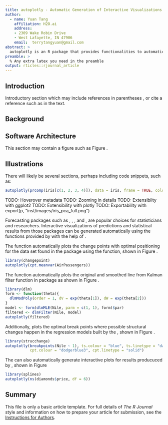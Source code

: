 ```yaml
---
title: autoplotly - Automatic Generation of Interactive Visualizations for Popular Statistical Results
author:
  - name: Yuan Tang
    affiliation: H2O.ai
    address:
    - 2309 Wake Robin Drive
    - West Lafayette, IN 47906
    email:  terrytangyuan@gmail.com
abstract: >
  autoplotly is an R package that provides functionalities to automatically generate interactive visualizations for many popular statistical results supported by ggfortify package with plotly.js and ggplot2 style. The generated visualizations can also be easily extended using ggplot2 syntax while staying interactive.
preamble: >
  % Any extra latex you need in the preamble
output: rticles::rjournal_article
---
```


## Introduction

Introductory section which may include references in parentheses
\citep{R}, or cite a reference such as \citet{R} in the text.

## Background

## Software Architecture

This section may contain a figure such as Figure \ref{figure:rlogo}.

\begin{figure}[htbp]
  \centering
  \includegraphics{Rlogo}
  \caption{The logo of R.}
  \label{figure:rlogo}
\end{figure}

## Illustrations

There will likely be several sections, perhaps including code snippets, such as:

```r
autoplotly(prcomp(iris[c(1, 2, 3, 4)]), data = iris, frame = TRUE, colour = 'Species')
```

\begin{figure}[htbp]
  \centering
  \includegraphics[width=145mm,scale=0.8]{images/iris_pca_full.png}
  \caption{PCA with clolors and boundary for each class.}
  \label{figure:pca_full}
\end{figure}

TODO: Hoverover metadata
TODO: Zooming in details
TODO: Extensibilty with ggplot2
TODO: Extensibility with plotly
TODO: Exportability with export(p, "inst/images/iris_pca_full.png")

Forecasting packages such as \CRANpkg{forecast} \citep{forecast}, \CRANpkg{changepoint} \citep{changepoint}, \CRANpkg{strucchange} \citep{strucchange}, and \CRANpkg{dlm} \citep{dlm}, are popular choices for statisticians and researchers. Interactive visualizations of predictions and statistical results from those packages can be generated automatically using the functions provided by \pkg{autoplotly} with the help of \pkg{ggfortify}.

The \pkg{autoplotly} function automatically plots the change points with optimal positioning for the \code{AirPassengers} data set found in the \pkg{changepoint} package using the \code{cpt.meanvar} function, shown in Figure \ref{figure:changepoint_caption}.

```r
library(changepoint)
autoplotly(cpt.meanvar(AirPassengers))
```

\begin{figure}[htbp]
  \centering
  \includegraphics[width=145mm,scale=0.8]{images/changepoint_caption.png}
  \caption{Change points with optimal positioning for AirPassengers.}
  \label{figure:changepoint_caption}
\end{figure}

The \pkg{autoplotly} function automatically plots the original and smoothed line from Kalman filter function in \pkg{dlm} package as shown in Figure \ref{figure:dlm_caption}.

```r
library(dlm)
form <- function(theta){
  dlmModPoly(order = 1, dV = exp(theta[1]), dW = exp(theta[2]))
}
model <- form(dlmMLE(Nile, parm = c(1, 1), form)$par)
filtered <- dlmFilter(Nile, model)
autoplotly(filtered)
```

\begin{figure}[htbp]
  \centering
  \includegraphics[width=145mm,scale=0.8]{images/dlm_caption.png}
  \caption{Smoothed time series by Kalman filter.}
  \label{figure:dlm_caption}
\end{figure}

Additionally, \pkg{autoplotly} plots the optimal break points where possible structural changes happen in the regression models built by the \code{strucchange::breakpoints}, shown in Figure \ref{figure:strucchange_caption}.

```r
library(strucchange)
autoplotly(breakpoints(Nile ~ 1), ts.colour = "blue", ts.linetype = "dashed",
           cpt.colour = "dodgerblue3", cpt.linetype = "solid")
```

\begin{figure}[htbp]
  \centering
  \includegraphics[width=145mm,scale=0.8]{images/strucchange_caption.png}
  \caption{Optimal break points with possible structural changes.}
  \label{figure:strucchange_caption}
\end{figure}


The \code{autoplotly} can also automatically generate interactive plots for results producuced by \pkg{splines}, shown in Figure \ref{figure:splines_caption}

```r
library(splines)
autoplotly(ns(diamonds$price, df = 6))
```

\begin{figure}[htbp]
  \centering
  \includegraphics[width=145mm,scale=0.8]{images/splines_caption.png}
  \caption{B-spline basis points for natural cubic spline with boundary knots.}
  \label{figure:splines_caption}
\end{figure}


## Summary

This file is only a basic article template. For full details of _The R Journal_ style and information on how to prepare your article for submission, see the [Instructions for Authors](https://journal.r-project.org/share/author-guide.pdf).
\bibliography{RJreferences}
